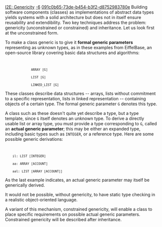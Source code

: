 [[Property:title|I2E: Genericity]]
[[Property:weight|-6]]
[[Property:uuid|091c0b65-73de-b454-b3f2-d8752983780e]]
Building software components (classes) as implementations of abstract data types yields systems with a solid architecture but does not in itself ensure reusability and extendibility. Two key techniques address the problem: genericity (unconstrained or constrained) and inheritance. Let us look first at the unconstrained form. 

To make a class generic is to give it '''formal generic parameters''' representing as unknown types, as in these examples from EiffelBase, an open-source library covering basic data structures and algorithms: 
<code>
               ARRAY [G]
               LIST [G]
               LINKED_LIST [G]</code>

These classes describe data structures -- arrays, lists without commitment to a specific representation, lists in linked representation -- containing objects of a certain type. The formal generic parameter <code>G</code> denotes this type. 

A class such as these doesn't quite yet describe a type, but a type template, since <code> G </code> itself denotes an unknown type. To derive a directly usable list or array type, you must provide a type corresponding to <code>G</code>, called an '''actual generic parameter'''; this may be either an expanded type, including basic types such as <code>INTEGER</code>, or a reference type. Here are some possible generic derivations: 
<code>
     il: LIST [INTEGER]
     aa: ARRAY [ACCOUNT]
     aal: LIST [ARRAY [ACCOUNT]]</code>

As the last example indicates, an actual generic parameter may itself be generically derived. 

It would not be possible, without genericity, to have static type checking in a realistic object-oriented language. 

A variant of this mechanism, constrained genericity, will enable a class to place specific requirements on possible actual generic parameters. Constrained genericity will be described after inheritance. 




